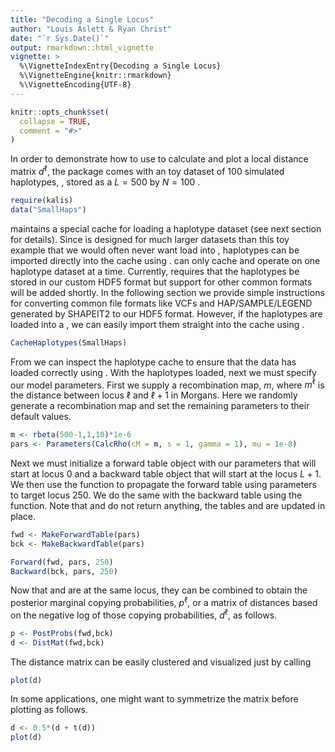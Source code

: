```yaml
---
title: "Decoding a Single Locus"
author: "Louis Aslett & Ryan Christ"
date: "`r Sys.Date()`"
output: rmarkdown::html_vignette
vignette: >
  %\VignetteIndexEntry{Decoding a Single Locus}
  %\VignetteEngine{knitr::rmarkdown}
  %\VignetteEncoding{UTF-8}
---
```


```r
knitr::opts_chunk$set(
  collapse = TRUE,
  comment = "#>"
)
```

In order to demonstrate how to use \pkg{kalis} to calculate and plot a local distance matrix $d^{\ell}$, the package comes with an toy dataset of 100 simulated haplotypes, \code{SmallHaps}, stored as a $L = 500$ by $N=100$ \code{matrix}. 

```r
require(kalis)
data("SmallHaps")
```

\pkg{kalis} maintains a special cache for loading a haplotype dataset (see next section for details).  Since \pkg{kalis} is designed for much larger datasets than this toy example that we would often never want load into \code{R}, haplotypes can be imported directly into the \pkg{kalis} cache using \code{CacheHaplotypes}.  \pkg{kalis} can only cache and operate on one haplotype dataset at a time.  Currently, \code{CacheHaplotypes} requires that the haplotypes be stored in our custom HDF5 format but support for other common formats will be added shortly.  In the following section we provide simple instructions for converting common file formats like VCFs and HAP/SAMPLE/LEGEND generated by SHAPEIT2 to our HDF5 format.  However, if the haplotypes are loaded into a \code{R} \code{matrix}, we can easily import them straight into the \pkg{kalis} cache using \code{CacheHaplotypes}.

```r
CacheHaplotypes(SmallHaps)
```

From \code{R} we can inspect the haplotype cache to ensure that the data has loaded correctly using \code{QueryCache}.  With the haplotypes loaded, next we must specify our model parameters.  First we supply a recombination map, $m$, where $m^\ell$ is the distance between locus $\ell$ and $\ell + 1$ in Morgans.  Here we randomly generate a recombination map and set the remaining parameters to their default values.  

```r
m <- rbeta(500-1,1,10)*1e-6
pars <- Parameters(CalcRho(cM = m, s = 1, gamma = 1), mu = 1e-8)
```

Next we must initialize a forward table object with our parameters that will start at locus $0$ and a backward table object that will start at the locus $L+1$.  We then use the function \code{Forward} to propagate the forward table \code{fwd} using parameters \code{pars} to target locus $250$.  We do the same with the backward table using the \code{Backward} function.  Note that \code{Forward} and \code{Backward} do not return anything, the tables \code{fwd} and \code{bck} are updated in place.

```r
fwd <- MakeForwardTable(pars)
bck <- MakeBackwardTable(pars)

Forward(fwd, pars, 250)
Backward(bck, pars, 250)
```

Now that \code{fwd} and \code{bck} are at the same locus, they can be combined to obtain the posterior marginal copying probabilities, $p^\ell$, or a matrix of distances based on the negative log of those copying probabilities, $d^\ell$, as follows.

```r

p <- PostProbs(fwd,bck)
d <- DistMat(fwd,bck)

```

The distance matrix can be easily clustered and visualized just by calling 

```r
plot(d)
```

In some applications, one might want to symmetrize the matrix before plotting as follows.  
```r
d <- 0.5*(d + t(d))
plot(d)
```